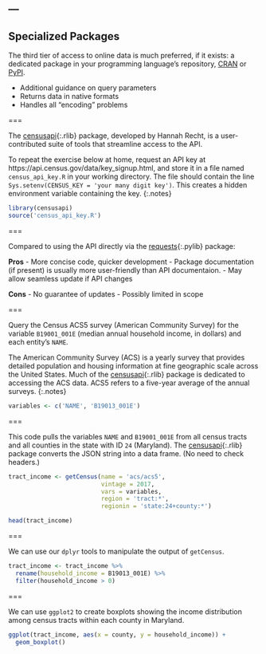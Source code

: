 ---
---

## Specialized Packages

The third tier of access to online data is much preferred, if it
exists: a dedicated package in your programming language's repository,
[CRAN](http://cran.r-project.org) or [PyPI](http://pypi.python.org).

- Additional guidance on query parameters
- Returns data in native formats
- Handles all "encoding" problems

===

The [censusapi](){:.rlib} package, developed by Hannah Recht,
is a user-contributed suite of tools that streamline access to the API.

To repeat the exercise below at home, request an API key at
https://api.census.gov/data/key_signup.html, and store it in a file named `census_api_key.R`
in your working directory. The file should contain the line 
`Sys.setenv(CENSUS_KEY = 'your many digit key')`. This creates a hidden
environment variable containing the key.
{:.notes}


```r
library(censusapi)
source('census_api_key.R')
```

===

Compared to using the API directly via the [requests](){:.pylib} package:

**Pros**
- More concise code, quicker development
- Package documentation (if present) is usually more user-friendly than API documentaion.
- May allow seamless update if API changes

**Cons**
- No guarantee of updates
- Possibly limited in scope

===

Query the Census ACS5 survey (American Community Survey) for the variable `B19001_001E` (median annual household income,
in dollars) and each entity's `NAME`.

The American Community Survey (ACS) is a yearly survey that provides detailed population
and housing information at fine geographic scale across the United States. Much of the 
[censusapi](){:.rlib} package is dedicated to accessing the ACS data. ACS5 refers to a five-year
average of the annual surveys.
{:.notes}

```r
variables <- c('NAME', 'B19013_001E')
```

===

This code pulls the variables `NAME` and `B19001_001E` from all census tracts and all
counties in the state with ID `24` (Maryland). The [censusapi](){:.rlib} package 
converts the JSON string into a data frame. (No need to check headers.) 

```r
tract_income <- getCensus(name = 'acs/acs5', 
                          vintage = 2017, 
                          vars = variables, 
                          region = 'tract:*', 
                          regionin = 'state:24+county:*')

head(tract_income)
```

===

We can use our `dplyr` tools to manipulate the output of `getCensus`.

```r
tract_income <- tract_income %>%
  rename(household_income = B19013_001E) %>%
  filter(household_income > 0) 
```

===

We can use `ggplot2` to create boxplots showing the income distribution among
census tracts within each county in Maryland.

```r
ggplot(tract_income, aes(x = county, y = household_income)) +
  geom_boxplot()
```

